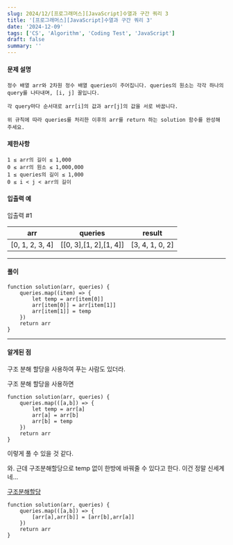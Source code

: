```yaml
---
slug: 2024/12/[프로그래머스][JavaScript]수열과 구간 쿼리 3
title: '[프로그래머스][JavaScript]수열과 구간 쿼리 3'
date: '2024-12-09'
tags: ['CS', 'Algorithm', 'Coding Test', 'JavaScript']
draft: false
summary: ''
---
```

#### 문제 설명
    정수 배열 arr와 2차원 정수 배열 queries이 주어집니다. queries의 원소는 각각 하나의 query를 나타내며, [i, j] 꼴입니다.

    각 query마다 순서대로 arr[i]의 값과 arr[j]의 값을 서로 바꿉니다.

    위 규칙에 따라 queries를 처리한 이후의 arr를 return 하는 solution 함수를 완성해 주세요.
#### 제한사항
````
1 ≤ arr의 길이 ≤ 1,000
0 ≤ arr의 원소 ≤ 1,000,000
1 ≤ queries의 길이 ≤ 1,000
0 ≤ i < j < arr의 길이
````
#### 입출력 예
입출력 #1

|arr	|queries	|result|
|---|---|----|
|[0, 1, 2, 3, 4]|	[[0, 3],[1, 2],[1, 4]]|	[3, 4, 1, 0, 2]|

---
#### 풀이
````
function solution(arr, queries) {
    queries.map((item) => {
        let temp = arr[item[0]]
        arr[item[0]] = arr[item[1]]
        arr[item[1]] = temp
    })
    return arr
}
````
---
#### 알게된 점
구조 분해 할당을 사용하여 푸는 사람도 있더라.  

구조 분해 할당을 사용하면
````
function solution(arr, queries) {
    queries.map(([a,b]) => {
        let temp = arr[a]
        arr[a] = arr[b]
        arr[b] = temp
    })
    return arr
}
````
이렇게 풀 수 있을 것 같다.


와. 근데 구조분해할당으로 temp 없이 한방에 바꿔줄 수 있다고 한다. 이건 정말 신세계네...

[구조분해할당](https://developer.mozilla.org/ko/docs/Web/JavaScript/Reference/Operators/Destructuring_assignment)
```
function solution(arr, queries) {
    queries.map(([a,b]) => {
        [arr[a],arr[b]] = [arr[b],arr[a]]
    })
    return arr
}
```